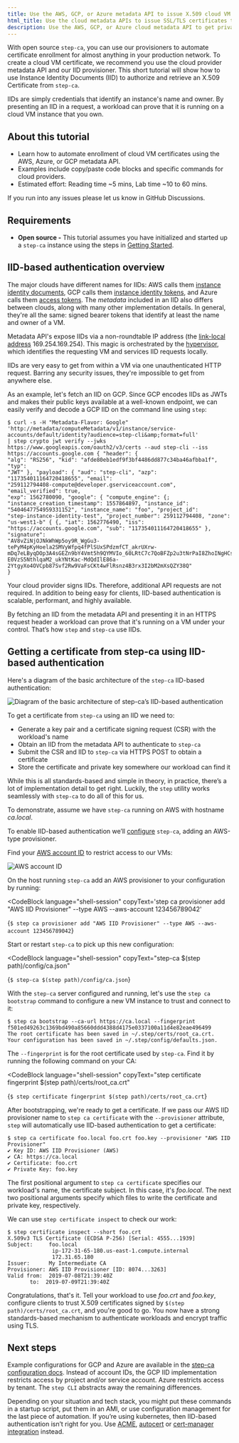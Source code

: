```yaml
---
title: Use the AWS, GCP, or Azure metadata API to issue X.509 cloud VM certificates to workloads
html_title: Use the cloud metadata APIs to issue SSL/TLS certificates to workloads
description: Use the AWS, GCP, or Azure cloud metadata API to get private PKI certificates to workloads running on cloud virtual machines (VMs)
---
```



With open source `step-ca`, you can use our provisioners to automate certificate enrollment for almost anything in your production network. To create a cloud VM certificate, we recommend you use the cloud provider metadata API and our IID provisioner. This short tutorial will show how to use Instance Identity Documents (IID) to authorize and retrieve an X.509 Certificate from `step-ca`. 

IIDs are simply credentials that identify an instance's name and owner. By
presenting an IID in a request, a workload can prove that it is running on a cloud VM instance that you own.

## About this tutorial

- Learn how to automate enrollment of cloud VM certificates using the AWS, Azure, or GCP metadata API.
- Examples include copy/paste code blocks and specific commands for cloud providers.
- Estimated effort: Reading time ~5 mins, Lab time ~10 to 60 mins. 

<Alert severity="info">
  <div>
    If you run into any issues please let us know <Link href="https://github.com/smallstep/certificates/discussions">in GitHub Discussions</Link>.
  </div>
</Alert>

## Requirements

- **Open source -** This tutorial assumes you have initialized and started up a `step-ca` instance using the steps in [Getting Started](/docs/step-ca/getting-started). 

## IID-based authentication overview

The major clouds have different names for IIDs: AWS calls them [instance
identity documents][1], GCP calls them [instance identity tokens][2], and Azure
calls them [access tokens][3]. The _metadata_ included in an IID also differs
between clouds, along with many other implementation details. In general,
they're all the same: signed bearer tokens that identify at least the
name and owner of a VM.

Metadata API's expose IIDs via a non-roundtable IP address
(the [link-local address][4] 169.254.169.254). This magic is orchestrated by
the [hypervisor][5], which identifies the requesting VM and services IID
requests locally.

IIDs are very easy to get from within a VM via one unauthenticated HTTP
request. Barring any security issues, they're impossible to get from anywhere
else.

As an example, let's fetch an IID on GCP. Since GCP encodes IIDs as JWTs and
makes their public keys available at a well-known endpoint, we can easily verify
and decode a GCP IID on the command line using `step`:

```shell-session nocopy
$ curl -s -H "Metadata-Flavor: Google"
'http://metadata/computeMetadata/v1/instance/service-accounts/default/identity?audience=step-cli&amp;format=full'
| step crypto jwt verify --jwks https://www.googleapis.com/oauth2/v3/certs --aud step-cli --iss https://accounts.google.com { "header": {
"alg": "RS256", "kid": "afde80eb1edf9f3bf4486dd877c34ba46afbba1f", "typ":
"JWT" }, "payload": { "aud": "step-cli", "azp":
"117354011164720418655", "email":
"259112794408-compute@developer.gserviceaccount.com", "email_verified": true,
"exp": 1562780090, "google": { "compute_engine": {;
"instance_creation_timestamp": 1557864897, "instance_id":
"5404647754959331152", "instance_name": "foo", "project_id":
"step-instance-identity-test", "project_number": 259112794408, "zone":
"us-west1-b" { {, "iat": 1562776490, "iss":
"https://accounts.google.com", "sub": "117354011164720418655" },
"signature":
"AV8vZiNjOJNkWhWp5oy9R_WgGu3-tePyM4pKyHoela2SMVyWfpq4fPlSUxSPdzmfCT_akrUXrw-mDq7eLByqDOp3A4sGEZn9bY4Vmt5h9QYMVIo_60LRtC7c7QoBFZp2u3tNrPaI8ZhoINgHCsTdbfGEUDnCA8aH1mygd8b3kUEXcMCHrgUayPEVSMih8OYfmHUdecyTt0qOw6Ima16lX1jmM6lSoj8VNFmee36qFn58qULchB89lqviv-E0VzS5NthlqaM2_ukYNtKac-MdQdIlE86a-2YtgyXo4OVCpb87Svf2Rw9VaFsCKt4wFlRsnz4B3rx3I2bM2mXsQZY38Q"
}
```

Your cloud provider signs IIDs. Therefore, additional API requests are not required.
In addition to being easy for clients, IID-based
authentication is scalable, performant, and highly available.

By fetching an IID from the metadata API and presenting it in an HTTPS request
header a workload can prove that it's running on a VM under your control.
That’s how `step` and `step-ca` use IIDs.

[1]: https://docs.aws.amazon.com/AWSEC2/latest/UserGuide/instance-identity-documents.html
[2]: https://cloud.google.com/compute/docs/instances/verifying-instance-identity
[3]: https://docs.microsoft.com/en-us/azure/active-directory/managed-identities-azure-resources/how-to-use-vm-token
[4]: https://en.wikipedia.org/wiki/Link-local_address
[5]: https://en.wikipedia.org/wiki/Hypervisor

## Getting a certificate from step-ca using IID-based authentication

Here's a diagram of the basic architecture of the `step-ca` IID-based authentication:

![Diagram of the basic architecture of step-ca’s IID-based authentication][6]


To get a certificate from `step-ca` using an IID we need to:

- Generate a key pair and a certificate signing request (CSR) with the workload's name
- Obtain an IID from the metadata API to authenticate to `step-ca`
- Submit the CSR and IID to `step-ca` via HTTPS POST to obtain a certificate
- Store the certificate and private key somewhere our workload can find it

While this is all standards-based and simple in theory, in practice, there’s a
lot of implementation detail to get right. Luckily, the `step` utility
works seamlessly with `step-ca` to do all of this for us.

To demonstrate, assume we have `step-ca` running on AWS with hostname
_ca.local_.

To enable IID-based authentication we’ll [configure][7] `step-ca`,
   adding an AWS-type provisioner.

Find your [AWS account ID][8] to restrict access to our VMs:

![AWS account ID][9]

On the host running `step-ca` add an AWS provisioner to your configuration by running:

<CodeBlock
  language="shell-session"
  copyText='step ca provisioner add "AWS IID Provisioner" --type AWS --aws-account 123456789042'
>
  {`$ step ca provisioner add "AWS IID Provisioner" --type AWS --aws-account 123456789042`}
</CodeBlock>

Start or restart `step-ca` to pick up this new configuration:

<CodeBlock
  language="shell-session"
  copyText="step-ca $(step path)/config/ca.json"
>
  {`$ step-ca $(step path)/config/ca.json`}
</CodeBlock>

With the `step-ca` server configured and running, let's use the `step ca
bootstrap` command to configure a new VM instance to trust and connect to it:

```shell-session nocopy
$ step ca bootstrap --ca-url https://ca.local --fingerprint f501ed49263c1369bd490a85660ddd4388d4175e0337100a11d4e82eae496499
The root certificate has been saved in ~/.step/certs/root_ca.crt.
Your configuration has been saved in ~/.step/config/defaults.json.
```

The `--fingerprint` is for the root certificate used by `step-ca`. Find it by
running the following command on your CA:

<CodeBlock
  language="shell-session"
  copyText="step certificate fingerprint $(step path)/certs/root_ca.crt"
>
  {`$ step certificate fingerprint $(step path)/certs/root_ca.crt`}
</CodeBlock>

After bootstrapping, we're ready to get a certificate. If we pass our AWS IID
provisioner name to `step ca certificate` with the `--provisioner` attribute,
`step` will automatically use IID-based authentication to get a certificate:

```shell-session nocopy
$ step ca certificate foo.local foo.crt foo.key --provisioner "AWS IID Provisioner"
✔ Key ID: AWS IID Provisioner (AWS)
✔ CA: https://ca.local
✔ Certificate: foo.crt
✔ Private Key: foo.key
```

The first positional argument to `step ca certificate` specifies our workload's
name, the certificate subject. In this case, it's _foo.local_. The next two
positional arguments specify which files to write the certificate and private
key, respectively.

We can use `step certificate inspect` to check our work:

```shell-session nocopy
$ step certificate inspect --short foo.crt
X.509v3 TLS Certificate (ECDSA P-256) [Serial: 4555...1939]
Subject:     foo.local
              ip-172-31-65-180.us-east-1.compute.internal
              172.31.65.180
Issuer:      My Intermediate CA
Provisioner: AWS IID Provisioner [ID: 8074...3263]
Valid from:  2019-07-08T21:39:40Z
       to:  2019-07-09T21:39:40Z
```

Congratulations, that's it. Tell your workload to use _foo.crt_ and _foo.key_,
configure clients to trust X.509 certificates signed by `$(step
path)/certs/root_ca.crt`, and you're good to go. You now have a strong
standards-based mechanism to authenticate workloads and encrypt traffic using
TLS.

[6]: /graphics/iid-authentication.png
[7]: /docs/step-ca/provisioners#cloud-provisioners
[8]: https://docs.aws.amazon.com/general/latest/gr/acct-identifiers.html
[9]: /graphics/aws-account-id.png

## Next steps

Example configurations for GCP and Azure are available in the [step-ca
configuration docs][7]. Instead of account IDs, the GCP IID implementation restricts access
by project and/or service account. Azure restricts access by tenant. The `step
CLI` abstracts away the remaining differences.

Depending on your situation and tech stack, you might put these commands in a
startup script, put them in an AMI, or use configuration management for the
last piece of automation. If you’re using kubernetes, then IID-based
authentication isn’t right for you. Use [ACME][13], [autocert][11] or [cert-manager
integration][12] instead.

[11]: https://github.com/smallstep/autocert
[12]: https://github.com/smallstep/step-issuer
[13]: https://smallstep.com/docs/tutorials/kubernetes-acme-ca
